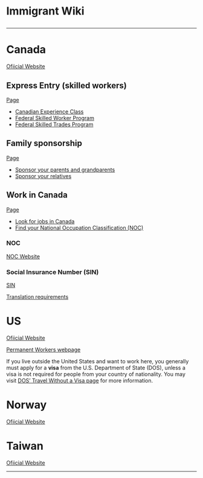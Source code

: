 <h1> Immigrant Wiki </h1>

----

= Canada =

[https://www.canada.ca/en/immigration-refugees-citizenship/services/immigrate-canada.html Ofiicial Website]

== Express Entry (skilled workers) ==

[https://www.canada.ca/en/immigration-refugees-citizenship/services/immigrate-canada/express-entry/works.html Page]

* [https://www.canada.ca/en/immigration-refugees-citizenship/services/immigrate-canada/express-entry/eligibility/canadian-experience-class.html Canadian Experience Class]
* [https://www.canada.ca/en/immigration-refugees-citizenship/services/immigrate-canada/express-entry/eligibility/federal-skilled-workers.html Federal Skilled Worker Program]
* [https://www.canada.ca/en/immigration-refugees-citizenship/services/immigrate-canada/express-entry/eligibility/skilled-trades.html Federal Skilled Trades Program]

== Family sponsorship ==

[https://www.canada.ca/en/immigration-refugees-citizenship/services/immigrate-canada/family-sponsorship.html Page]

* [https://www.canada.ca/en/immigration-refugees-citizenship/services/immigrate-canada/family-sponsorship/sponsor-parents-grandparents.html Sponsor your parents and grandparents]
* [https://www.canada.ca/en/immigration-refugees-citizenship/services/immigrate-canada/family-sponsorship/other-relatives.html Sponsor your relatives]

== Work in Canada ==

[https://www.canada.ca/en/immigration-refugees-citizenship/services/work-canada.html Page]

* [https://www.canada.ca/en/immigration-refugees-citizenship/services/new-immigrants/prepare-life-canada/prepare-work/look-jobs.html Look for jobs in Canada]
* [https://www.canada.ca/en/immigration-refugees-citizenship/services/immigrate-canada/express-entry/eligibility/find-national-occupation-code.html Find your National Occupation Classification (NOC)]

=== NOC ===

[https://noc.esdc.gc.ca/Home/Welcome/4d655901c5a8499d8af705bb2a3aee03?GoCTemplateCulture=en-CA NOC Website]

=== Social Insurance Number (SIN) ===

[https://www.canada.ca/en/employment-social-development/services/sin/apply.html SIN]

[https://www.canada.ca/en/employment-social-development/services/sin/before-applying.html#Translation_requirements Translation requirements]

= US =

[https://www.uscis.gov/ Ofiicial Website]

[https://www.uscis.gov/working-in-the-united-states/permanent-workers Permanent Workers webpage]

If you live outside the United States and want to work here, you generally must apply for a '''visa''' from the U.S. Department of State (DOS), unless a visa is not required for people from your country of nationality. You may visit [https://travel.state.gov/content/travel/en/us-visas/tourism-visit/travel-without-a-visa.html DOS’ Travel Without a Visa page] for more information.

= Norway =

[https://www.udi.no/en/ Ofiicial Website]

= Taiwan =

[https://www.immigration.gov.tw/5385/7244/7250/7257/ Ofiicial Website]

----

<!--
Sweden
Denmark
Ireland
Germany
France
New Zealand
United Kingdom
Australia
Netherlands
Switzerland
Luxembourg
Belgium
Iceland
Portugal
South Korea
Japan
Singapore
Malaysia
Thailand
-->

